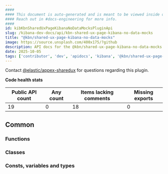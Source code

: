 ```yaml
---
####
#### This document is auto-generated and is meant to be viewed inside our experimental, new docs system.
#### Reach out in #docs-engineering for more info.
####
id: kibKbnSharedUxPageKibanaNoDataMocksPluginApi
slug: /kibana-dev-docs/api/kbn-shared-ux-page-kibana-no-data-mocks
title: "@kbn/shared-ux-page-kibana-no-data-mocks"
image: https://source.unsplash.com/400x175/?github
description: API docs for the @kbn/shared-ux-page-kibana-no-data-mocks plugin
date: 2025-10-05
tags: ['contributor', 'dev', 'apidocs', 'kibana', '@kbn/shared-ux-page-kibana-no-data-mocks']
---
```




Contact [@elastic/appex-sharedux](https://github.com/orgs/elastic/teams/appex-sharedux) for questions regarding this plugin.

**Code health stats**

| Public API count  | Any count | Items lacking comments | Missing exports |
|-------------------|-----------|------------------------|-----------------|
| 19 | 0 | 18 | 0 |

## Common

### Functions
<DocDefinitionList data={kbnSharedUxPageKibanaNoDataMocksObj.common.functions}/>

### Classes
<DocDefinitionList data={kbnSharedUxPageKibanaNoDataMocksObj.common.classes}/>

### Consts, variables and types
<DocDefinitionList data={kbnSharedUxPageKibanaNoDataMocksObj.common.misc}/>


